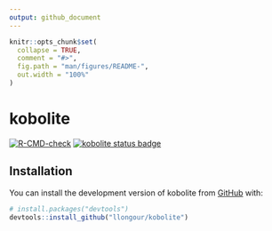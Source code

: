 ```yaml
---
output: github_document
---
```


<!-- README.md is generated from README.Rmd. Please edit that file -->

```r
knitr::opts_chunk$set(
  collapse = TRUE,
  comment = "#>",
  fig.path = "man/figures/README-",
  out.width = "100%"
)
```

# kobolite

<!-- badges: start -->
[![R-CMD-check](https://github.com/llongour/kobolite/actions/workflows/R-CMD-check.yaml/badge.svg)](https://github.com/llongour/kobolite/actions/workflows/R-CMD-check.yaml)
[![kobolite status badge](https://llongour.r-universe.dev/badges/kobolite)](https://llongour.r-universe.dev)
<!-- badges: end -->

## Installation

You can install the development version of kobolite from [GitHub](https://github.com/) with:

``` r
# install.packages("devtools")
devtools::install_github("llongour/kobolite")
```
